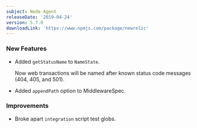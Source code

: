 ```yaml
---
subject: Node Agent
releaseDate: '2019-04-24'
version: 5.7.0
downloadLink: 'https://www.npmjs.com/package/newrelic'
---
```


### New Features

* Added `getStatusName` to `NameState`.

  Now web transactions will be named after known status code messages (404, 405, and 501).
* Added `appendPath` option to MiddlewareSpec.

### Improvements

* Broke apart `integration` script test globs.
